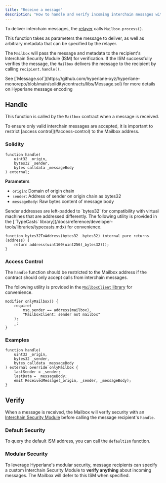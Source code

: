 ```yaml
---
title: "Receive a message"
description: "How to handle and verify incoming interchain messages with Hyperlane's Mailbox contract"
---
```


To deliver interchain messages, the [relayer](/docs/operate/relayer/run-relayer.mdx) calls `Mailbox.process()`.

This function takes as parameters the message to deliver, as well as arbitrary metadata that can be specified by the relayer.

The `Mailbox` will pass the message and metadata to the recipient's Interchain Security Module (ISM) for verification. If the ISM successfully verifies the message, the `Mailbox` delivers the message to the recipient by calling `recipient.handle()`.

<Info>
  See
  [`Message.sol`](https://github.com/hyperlane-xyz/hyperlane-monorepo/blob/main/solidity/contracts/libs/Message.sol)
  for more details on Hyperlane message encoding
</Info>

## Handle

This function is called by the `Mailbox` contract when a message is received.

<Warning>
  To ensure only valid interchain messages are accepted, it is important to
  restrict [access control](#access-control) to the Mailbox address.
</Warning>

### Solidity

```solidity
function handle(
    uint32 _origin,
    bytes32 _sender,
    bytes calldata _messageBody
) external;
```

**Parameters**

- `origin`: Domain of origin chain
- `sender`: Address of sender on origin chain as bytes32
- `messageBody`: Raw bytes content of message body

<Info>
Sender addresses are left-padded to `bytes32` for compatibility with virtual machines that are addressed differently. The following utility is provided in the [`TypeCasts` library](/docs/reference/developer-tools/libraries/typecasts.mdx) for convenience.

```solidity
function bytes32ToAddress(bytes32 _bytes32) internal pure returns (address) {
    return address(uint160(uint256(_bytes32)));
}
```

</Info>

### Access Control

The `handle` function should be restricted to the Mailbox address if the contract should only accept calls from interchain messages.

The following utility is provided in the [`MailboxClient` library](/docs/reference/developer-tools/libraries/mailbox-client) for convenience.

```solidity
modifier onlyMailbox() {
    require(
        msg.sender == address(mailbox),
        "MailboxClient: sender not mailbox"
    );
    _;
}
```

### Examples

```solidity
function handle(
    uint32 _origin,
    bytes32 _sender,
    bytes calldata _messageBody
) external override onlyMailbox {
    lastSender = _sender;
    lastData = _messageBody;
    emit ReceivedMessage(_origin, _sender, _messageBody);
}
```

## Verify

When a message is received, the Mailbox will verify security with an [Interchain Security Module](../ISM/specify-your-ISM.mdx) before calling the message recipient's `handle`.

### Default Security

To query the default ISM address, you can call the `defaultIsm` function.

### Modular Security

To leverage Hyperlane's modular security, message recipients can specify a custom Interchain Security Module to **verify anything** about incoming messages. The Mailbox will defer to this ISM when specified.
